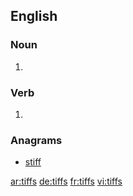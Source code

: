 
==English==

===Noun===
{{head|en|plural}}

# {{plural of|tiff|lang=en}}

===Verb===
{{head|en}}

# {{en-third-person singular of|tiff}}

===Anagrams===
* [[stiff#English|stiff]]

[[ar:tiffs]]
[[de:tiffs]]
[[fr:tiffs]]
[[vi:tiffs]]